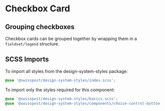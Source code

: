 
<Meta title="Components/Checkbox card" />

# Checkbox Card

<Canvas>
  <Story id="components-checkbox-card--default" />
</Canvas>
<div className="hide-col-default">
  <ArgsTable story="^" />
</div>

## Grouping checkboxes

Checkbox cards can be grouped together by wrapping them in a `fieldset/legend` structure.

<Canvas>
  <Story id="components-checkbox-card--group" />
</Canvas>

## SCSS Imports

To import all styles from the design-system-styles package:

```css dark
@use '@swisspost/design-system-styles/index.scss';
```

To import only the styles required for this component:

```css dark
@use '@swisspost/design-system-styles/basics.scss';
@use '@swisspost/design-system-styles/components/choice-control-button.scss';
```
